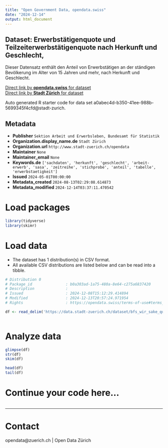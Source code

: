 ```yaml
---
title: "Open Government Data, opendata.swiss"
date: "2024-12-14"
output: html_document
---
```


## Dataset: Erwerbstätigenquote und Teilzeiterwerbstätigenquote nach Herkunft und Geschlecht,

Dieser Datensatz enthält den Anteil von Erwerbstätigen an der ständigen Bevölkerung im Alter von 15 Jahren und mehr, nach Herkunft und Geschlecht.


[Direct link by **opendata.swiss** for dataset](https://opendata.swiss/de/dataset/erwerbstatigenquote-und-teilzeiterwerbstatigenquote-nach-herkunft-und-geschlecht1)<br>
[Direct link by **Stadt Zürich** for dataset](https://data.stadt-zuerich.ch/dataset/bfs_wir_sake_quoten_herkunft_geschl_od5016)

Auto generated R starter code for data set a0abec4d-b350-41ee-988b-5699345f4cfd@stadt-zurich.

## Metadata

- **Publisher** `Sektion Arbeit und Erwerbsleben, Bundesamt für Statistik`
- **Organization.display_name.de** `Stadt Zürich`
- **Organization.url** `http://www.stadt-zuerich.ch/opendata`
- **Maintainer** `None`
- **Maintainer_email** `None`
- **Keywords.de** `['sachdaten', 'herkunft', 'geschlecht', 'arbeit-erwerb', 'sasa', 'zeitreihe', 'stichprobe', 'anteil', 'tabelle', 'erwerbstaetigkeit']`
- **Issued** `2024-05-01T00:00:00`
- **Metadata_created** `2024-08-13T02:29:08.614873`
- **Metadata_modified** `2024-12-14T03:37:11.470542`


# Load packages

```r

library(tidyverse)
library(skimr)

```

# Load data

-   The dataset has 1 distribution(s) in CSV format.
-   All available CSV distributions are listed below and can be read into a tibble.

```r

# Distribution 0
# Package_id               : b0a303ad-1a75-480a-8e64-c275a6837420
# Description              : 
# Issued                   : 2024-12-08T15:12:29.414894
# Modified                 : 2024-12-13T20:57:24.971954
# Rights                   : https://opendata.swiss/terms-of-use#terms_open

df <- read_delim('https://data.stadt-zuerich.ch/dataset/bfs_wir_sake_quoten_herkunft_geschl_od5016/download/WIR501OD5016.csv')



```

# Analyze data

```r

glimpse(df)
str(df)
skim(df)

head(df)
tail(df)

```

# Continue your code here...

```r

```

------------------------------------------------------------------------

# Contact

opendata@zuerich.ch | Open Data Zürich
